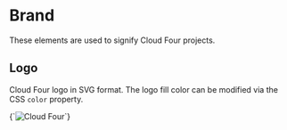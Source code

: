 
<Meta title="Design/Brand" />

# Brand

These elements are used to signify Cloud Four projects.

## Logo

Cloud Four logo in SVG format. The logo fill color can be modified via the CSS `color` property.

<Canvas>
  <Story name="Logo">{`<img src="${logoSrc}" alt="Cloud Four">`}</Story>
</Canvas>

